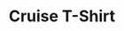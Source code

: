 ---
title: "Cruise T-Shirt"
subtitle: ""
creator: ""
categories: ["clothes"]
featuredImage: "../src/assets/images/item/clothes/DSC02950.png"
views: ["../src/assets/images/item/clothes/DSC02950.png"]
audio:
    - "/audio/box2/susan-make-a-wish2.mp3"
nextItem: ["bostonredsoxslipper"]
---